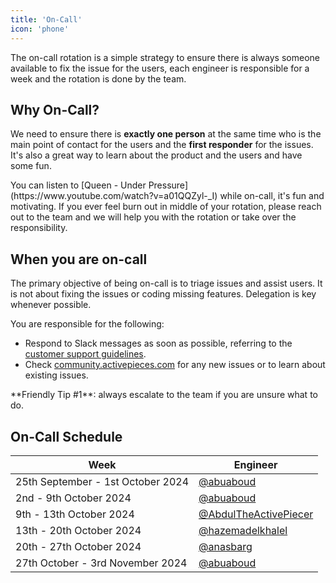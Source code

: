 ```yaml
---
title: 'On-Call'
icon: 'phone'
---
```


The on-call rotation is a simple strategy to ensure there is always someone available to fix the issue for the users, each engineer is responsible for a week and the rotation is done by the team.

## Why On-Call?

We need to ensure there is **exactly one person** at the same time who is the main point of contact for the users and the **first responder** for the issues. It's also a great way to learn about the product and the users and have some fun.

<Tip>
You can listen to [Queen - Under Pressure](https://www.youtube.com/watch?v=a01QQZyl-_I) while on-call, it's fun and motivating.
</Tip>
<Tip>
If you ever feel burn out in middle of your rotation, please reach out to the team and we will help you with the rotation or take over the responsibility.
</Tip>

## When you are on-call

The primary objective of being on-call is to triage issues and assist users. It is not about fixing the issues or coding missing features. Delegation is key whenever possible.

You are responsible for the following:

- Respond to Slack messages as soon as possible, referring to the [customer support guidelines](./customer-support.mdx).
- Check [community.activepieces.com](https://community.activepieces.com) for any new issues or to learn about existing issues.

<Tip>
**Friendly Tip #1**: always escalate to the team if you are unsure what to do.
</Tip>

## On-Call Schedule

| Week                     | Engineer     |
|--------------------------|--------------|
| 25th September - 1st October 2024 | [@abuaboud](https://github.com/abuaboud) |
| 2nd - 9th October 2024   | [@abuaboud](https://github.com/abuaboud) |
| 9th - 13th October 2024  | [@AbdulTheActivePiecer](https://github.com/AbdulTheActivePiecer) |
| 13th - 20th October 2024 | [@hazemadelkhalel](https://github.com/hazemadelkhalel) |
| 20th - 27th October 2024 | [@anasbarg](https://github.com/anasbarg) |
| 27th October - 3rd November 2024 | [@abuaboud](https://github.com/abuaboud) |
